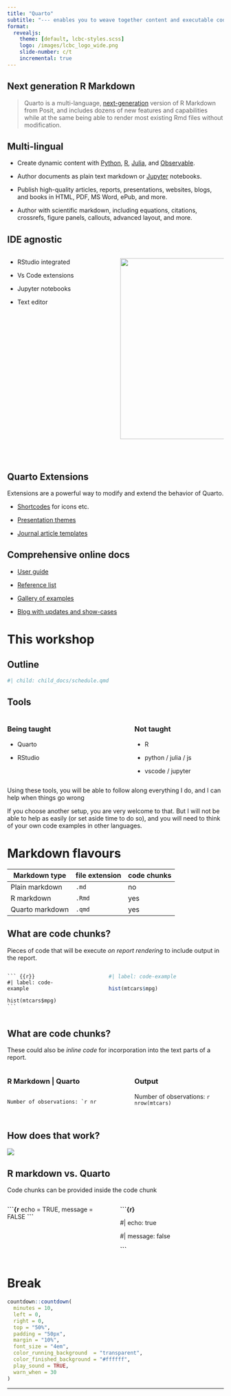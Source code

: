 ```yaml
---
title: "Quarto"
subtitle: "--- enables you to weave together content and executable code into a finished document --- "
format:
  revealjs: 
    theme: [default, lcbc-styles.scss]
    logo: /images/lcbc_logo_wide.png
    slide-number: c/t
    incremental: true
---
```


## Next generation R Markdown {.center}

> Quarto is a multi-language, [next-generation](https://quarto.org/docs/faq/rmarkdown.html) version of R Markdown from Posit, and includes dozens of new features and capabilities while at the same being able to render most existing Rmd files without modification.

## Multi-lingual {.center}

-   Create dynamic content with [Python](https://quarto.org/docs/computations/python.html), [R](https://quarto.org/docs/computations/r.html), [Julia](https://quarto.org/docs/computations/julia.html), and [Observable](https://quarto.org/docs/computations/ojs.html).

-   Author documents as plain text markdown or [Jupyter](https://jupyter.org/) notebooks.

-   Publish high-quality articles, reports, presentations, websites, blogs, and books in HTML, PDF, MS Word, ePub, and more.

-   Author with scientific markdown, including equations, citations, crossrefs, figure panels, callouts, advanced layout, and more.

## IDE agnostic {.center}

::: columns
::: {.column width="50%"}
-   RStudio integrated

-   Vs Code extensions

-   Jupyter notebooks

-   Text editor
:::

::: {.column width="50%"}
![](images/paste-CB1712F8.png){width="420"}

\
:::
:::

## Quarto Extensions {.center}

Extensions are a powerful way to modify and extend the behavior of Quarto.

-   [Shortcodes](https://quarto.org/docs/extensions/listing-filters.html) for icons etc.

-   [Presentation themes](https://quarto.org/docs/extensions/listing-revealjs.html)

-   [Journal article templates](https://quarto.org/docs/extensions/listing-journals.html)

## Comprehensive online docs {.center}

-   [User guide](https://quarto.org/docs/guide/)

-   [Reference list](https://quarto.org/docs/reference/)

-   [Gallery of examples](https://quarto.org/docs/gallery/)

-   [Blog with updates and show-cases](https://quarto.org/docs/blog/)

# This workshop

## Outline {.center}

::: nonincremental
```r
#| child: child_docs/schedule.qmd
```
:::

## Tools {.center}

::: columns
::: {.column width="45%"}
### Being taught

-   Quarto

-   RStudio
:::

::: {.column width="10%"}
:::

::: {.column width="45%"}
### Not taught

-   R

-   python / julia / js

-   vscode / jupyter
:::
:::

::: notes
Using these tools, you will be able to follow along everything I do, and I can help when things go wrong

If you choose another setup, you are very welcome to that. But I will not be able to help as easily (or set aside time to do so), and you will need to think of your own code examples in other languages.
:::

# Markdown flavours

| Markdown type   | file extension | code chunks |
|-----------------|----------------|-------------|
| Plain markdown  | `.md`          | no          |
| R markdown      | `.Rmd`         | yes         |
| Quarto markdown | `.qmd`         | yes         |

## What are code chunks?

Pieces of code that will be execute *on report rendering* to include output in the report.

::: columns
::: {.column width="32%"}
````         
``` {{r}}
#| label: code-example

hist(mtcars$mpg)
```
````
:::

::: {.column width="10%"}
:::

::: {.column width="58%"}
```r
#| label: code-example

hist(mtcars$mpg)
```
:::
:::

## What are code chunks?

These could also be *inline code* for incorporation into the text parts of a report.

::: columns
::: {.column width="45%"}
### R Markdown \| Quarto

```{=html}
<div class="sourceCode">
<pre class="sourceCode markdown">
<code class="sourceCode markdown">
Number of observations: &#96;r nrow(mtcars)&#96; . 
</code>
</pre>
</div>
```
:::

::: {.column width="10%"}
:::

::: {.column width="45%"}
### Output

Number of observations: `r nrow(mtcars)`
:::
:::

## How does that work? {.center}

![](images/rstudio-qmd-how-it-works.png)

## R markdown vs. Quarto

Code chunks can be provided inside the code chunk

::: columns
::: {.column width="50%"}
**\`\`\`{r** echo = TRUE, message = FALSE **\`\`\`**
:::

::: {.column width="50%"}
**\`\`\`{r}**

#\| echo: true

#\| message: false

**\`\`\`**
:::
:::

# Break {.center}

```r
countdown::countdown(
  minutes = 10,
  left = 0,
  right = 0,
  top = "50%",
  padding = "50px",
  margin = "10%",
  font_size = "4em",
  color_running_background  = "transparent",
  color_finished_background = "#ffffff",
  play_sound = TRUE,
  warn_when = 30
)
```

------------------------------------------------------------------------
